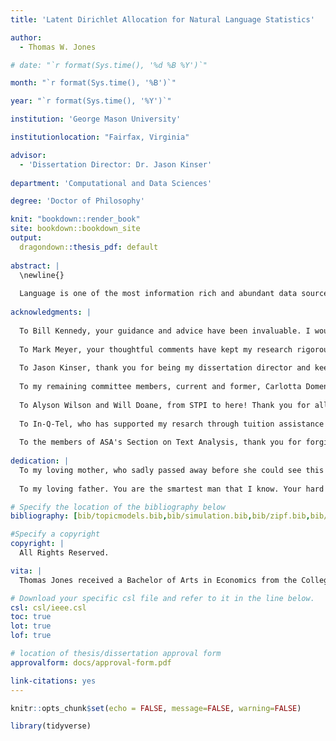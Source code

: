 ```yaml
---
title: 'Latent Dirichlet Allocation for Natural Language Statistics'

author:
  - Thomas W. Jones

# date: "`r format(Sys.time(), '%d %B %Y')`"

month: "`r format(Sys.time(), '%B')`"

year: "`r format(Sys.time(), '%Y')`"

institution: 'George Mason University'

institutionlocation: "Fairfax, Virginia"

advisor: 
  - 'Dissertation Director: Dr. Jason Kinser'
  
department: 'Computational and Data Sciences'

degree: 'Doctor of Philosophy'

knit: "bookdown::render_book"
site: bookdown::bookdown_site
output: 
  dragondown::thesis_pdf: default
  
abstract: |
  \newline{}
  
  Language is one of the most information rich and abundant data sources available. Rigorous statistical study of linguistic phenomena can elevate the digital humanities, linguistic applications to computational social science, and statistics itself. As yet, statistical applications to language, whether in linguistics, computation, or otherwise, are largely ad-hoc. Performance gains in modeling have largely been due to two factors: fine tuning transfer learning and increasing the size and complexity of models. Due to the statistical nature of human language---governed by several power law phenomena---fine tuning transfer learning may be advantageous for corpus analyses, not just artificial intelligence applications. Yet state of the art "transformer" models are expensive and opaque. I propose we revisit Latent Dirichlet Allocation (LDA) for corpus statistics. As a parametric statistical model of a data generating process, it has the potential to be used in statistically rigorous ways to study language. In this dissertation, I state my case for what I refer to as "corpus statistics", a more statistically rigorous take on analyzing text data. I link the data generating process for LDA to Zipf's law and use that relationship to engage in simulation studies for LDA. I also develop a coefficient of determination for topic models, extend LDA to enable pre-train/fine tuning transfer learning, and implement this research and more in an R package, _tidylda_. 
  
acknowledgments: |
  
  To Bill Kennedy, your guidance and advice have been invaluable. I wouldn't be here without you. Thank you.
  
  To Mark Meyer, your thoughtful comments have kept my research rigorous and grounded in statistical best practices. Thank you.
  
  To Jason Kinser, thank you for being my dissertation director and keeping this committee (and our department) running.
  
  To my remaining committee members, current and former, Carlotta Domeniconi and Olga Gkountouna, thank you for your time and thoughtful comments. 
  
  To Alyson Wilson and Will Doane, from STPI to here! Thank you for all of your coaching and guidance over the years.
  
  To In-Q-Tel, who has supported my resarch through tuition assistance and work flexibility.
  
  To the members of ASA's Section on Text Analysis, thank you for forging a path to bring analyses of language to the statistical mainstream. I am eager to see what a collection of motivated statisticians can contribute to the field.
  
dedication: |
  To my loving mother, who sadly passed away before she could see this moment. Your love and dedication shaped me into the man I am today. For that I am eternally grateful.
  
  To my loving father. You are the smartest man that I know. Your hard work and dedication to your career have served me as an example and a curse. May I some day be fit to fill your shoes.

# Specify the location of the bibliography below
bibliography: [bib/topicmodels.bib,bib/simulation.bib,bib/zipf.bib,bib/manual_entry.bib,bib/transformers.bib,bib/software.bib]

#Specify a copyright
copyright: |
  All Rights Reserved.

vita: |
  Thomas Jones received a Bachelor of Arts in Economics from the College of William and Mary in 2009 and when on to receive a Master of Science in Mathematics and Statistics from Georgetown University in 2012. He is a veteran of the US Marine Corps, having served as an enlisted rifleman from 2000 to 2004. After receiving his Doctor of Philosophy in Computational Sciences and Informatics from George Mason University, he will continue his career as a technology entrepreneur.

# Download your specific csl file and refer to it in the line below.
csl: csl/ieee.csl
toc: true
lot: true
lof: true

# location of thesis/dissertation approval form
approvalform: docs/approval-form.pdf

link-citations: yes
---
```


```r
knitr::opts_chunk$set(echo = FALSE, message=FALSE, warning=FALSE)

library(tidyverse)
```


